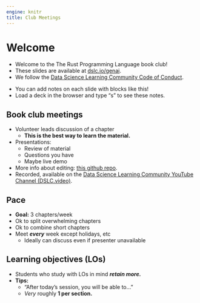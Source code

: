 ```yaml
---
engine: knitr
title: Club Meetings
---
```


# Welcome

- Welcome to the The Rust Programming Language book club! 
- These slides are available at [dslc.io/genai](https://dslc.io/genai).
- We follow the [Data Science Learning Community Code of Conduct](https://dslc.io/code_of_conduct.html).

::: notes
- You can add notes on each slide with blocks like this!
- Load a deck in the browser and type "s" to see these notes.
:::

## Book club meetings

-   Volunteer leads discussion of a chapter
    -   **This is the best way to learn the material.**
-   Presentations: 
    -   Review of material
    -   Questions you have
    -   Maybe live demo
-   More info about editing: [this github repo](https://github.com/r4ds/bookclub-genai).
-   Recorded, available on the [Data Science Learning Community YouTube Channel (DSLC.video)](http://dslc.video).

## Pace

-   **Goal:** 3 chapters/week
-   Ok to split overwhelming chapters
-   Ok to combine short chapters
-   Meet ***every*** week except holidays, etc
    -   Ideally can discuss even if presenter unavailable

## Learning objectives (LOs)

-   Students who study with LOs in mind ***retain more.***
-   **Tips:**
    -   "After today's session, you will be able to..."
    -   *Very* roughly **1 per section.**
